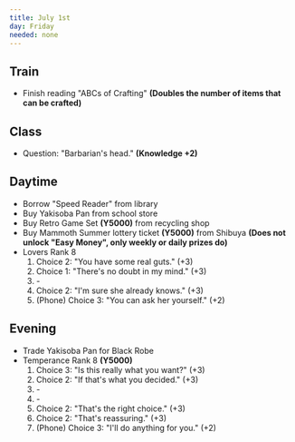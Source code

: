 ```yaml
---
title: July 1st
day: Friday
needed: none
---
```


## Train
- Finish reading "ABCs of Crafting" **(Doubles the number of items that can be crafted)**

## Class
- Question: "Barbarian's head." **(Knowledge +2)**

## Daytime
- Borrow "Speed Reader" from library
- Buy Yakisoba Pan from school store
- Buy Retro Game Set **(Y5000)** from recycling shop
- Buy Mammoth Summer lottery ticket **(Y5000)** from Shibuya **(Does not unlock "Easy Money", only weekly or daily prizes do)**
- Lovers Rank 8
    1. Choice 2: "You have some real guts." (+3)
    1. Choice 1: "There's no doubt in my mind." (+3)
    1. \-
    1. Choice 2: "I'm sure she already knows." (+3)
    1. (Phone) Choice 3: "You can ask her yourself." (+2)

## Evening
- Trade Yakisoba Pan for Black Robe
- Temperance Rank 8 **(Y5000)**
    1. Choice 3: "Is this really what you want?" (+3)
    1. Choice 2: "If that's what you decided." (+3)
    1. \-
    1. \-
    1. Choice 2: "That's the right choice." (+3)
    1. Choice 2: "That's reassuring." (+3)
    1. (Phone) Choice 3: "I'll do anything for you." (+2)